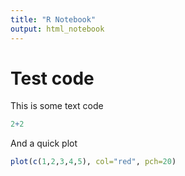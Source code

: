 ```yaml
---
title: "R Notebook"
output: html_notebook
---
```


# Test code
This is some text code
```r
2+2
```

And a quick plot
```r
plot(c(1,2,3,4,5), col="red", pch=20)
```


